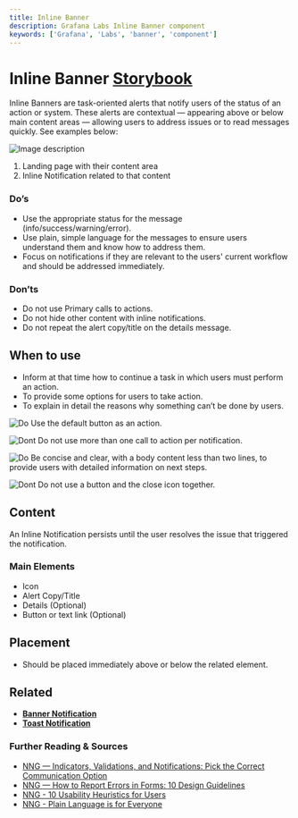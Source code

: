 ```yaml
---
title: Inline Banner
description: Grafana Labs Inline Banner component
keywords: ['Grafana', 'Labs', 'banner', 'component']
---
```



# Inline Banner <Badge text='draft' color='orange'></Badge> <a href='https://developers.grafana.com/ui/latest/index.html?path=/story/overlays-alert--examples' target='_blank' className='header-links'>Storybook <Icon name="external-link-alt"/> </a>

Inline Banners are task-oriented alerts that notify users of the status of an action or system. These alerts are contextual — appearing above or below main content areas — allowing users to address issues or to read messages quickly. See examples below:


![Image description](/img/inline_example.png 'Visual representation of inline notification')

1. Landing page with their content area
2. Inline Notification related to that content


### Do’s


* Use the appropriate status for the message (info/success/warning/error).
* Use plain, simple language for the messages to ensure users understand them and know how to address them.
* Focus on notifications if they are relevant to the users' current workflow and should be addressed immediately.


### Don’ts


* Do not use Primary calls to actions.
* Do not hide other content with inline notifications.
* Do not repeat the alert copy/title on the details message.



## When to use

* Inform at that time how to continue a task in which users must perform an action.
* To provide some options for users to take action.
* To explain in detail the reasons why something can’t be done by users.

![Do](/img/do_inline1.png) Use the default button as an action.



![Dont](/img/dont_inline1.png) Do not use more than one call to action per notification.



![Do](/img/do_inline2.png) Be concise and clear, with a body content less than two lines, to provide users with detailed information on next steps.



![Dont](/img/dont_inline2.png) Do not use a button and the close icon together.



## Content

An Inline Notification persists until the user resolves the issue that triggered the notification.

### Main Elements

* Icon
* Alert Copy/Title 
* Details (Optional)
* Button or text link (Optional)


## Placement

* Should be placed immediately above or below the related element.


## Related

* **[Banner Notification](/design-system/Components/alert-banner)**
* **[Toast Notification](/design-system/Components/alert-toast)**

### Further Reading & Sources



* [NNG — Indicators, Validations, and Notifications: Pick the Correct Communication Option](https://www.nngroup.com/articles/indicators-validations-notifications/)
* [NNG — How to Report Errors in Forms: 10 Design Guidelines](https://www.nngroup.com/articles/errors-forms-design-guidelines/)
* [NNG - 10 Usability Heuristics for Users](https://www.nngroup.com/articles/ten-usability-heuristics/)
* [NNG - Plain Language is for Everyone](https://www.nngroup.com/articles/plain-language-experts/)